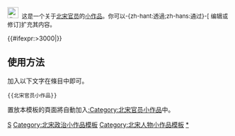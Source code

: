 <noinclude></noinclude><div class="notice metadata" id="stub" style="font-size: small;">[[File:BaoZheng detail.jpg|25px|北宋官员]]&nbsp;&nbsp;这是一个关于[[北宋]][[:Category:北宋官员|官员]]的[[Wikipedia:小作品|小作品]]。你可以-{zh-hant:透過;zh-hans:通过}-<span class="plainlinks">[{{fullurl:{{FULLPAGENAME}}|action=edit}} 编辑或修订]</span>扩充其内容。</div><includeonly>[[Category:北宋官员小作品|{{PAGENAME}}]]{{#ifexpr:{{PAGESIZE:{{FULLPAGENAME}}|R}}>3000|[[Category:字数已超过3000字节的小作品|{{PAGENAME}}]]}}</includeonly><noinclude>

==使用方法==
加入以下文字在條目中即可。
<pre>{{北宋官员小作品}}</pre>

置放本模板的頁面將自動加入[[:Category:北宋官员小作品]]中。

[[Category:中国各朝代政府官员小作品模板|S]]
[[Category:北宋政治小作品模板]]
[[Category:北宋人物小作品模板]]
[[Category:北宋官员小作品|*]]
</noinclude>